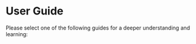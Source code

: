 
# User Guide

Please select one of the following guides for a deeper understanding and learning:

<Cards>
  <Cards.Card
    title="Loader →"
    href="/en/guide/loader"
  />
  <Cards.Card
    title="Server →"
    href="/en/guide/server"
  />
  <Cards.Card
    title="Client →"
    href="/en/guide/client"
  />
  <Cards.Card
    title="Config →"
    href="/en/guide/config"
  />
  <Cards.Card
    title="Metadata →"
    href="/en/guide/metadata"
  />
  <Cards.Card
    title="Async Stream →"
    href="/en/guide/async-stream"
  />
  <Cards.Card
    title="Stream →"
    href="/en/guide/stream"
  />
  <Cards.Card
    title="Credentials →"
    href="/en/guide/credentials"
  />
  <Cards.Card
    title="Status →"
    href="/en/guide/status"
  />
  <Cards.Card
    title="Error →"
    href="/en/guide/error"
  />
</Cards>
